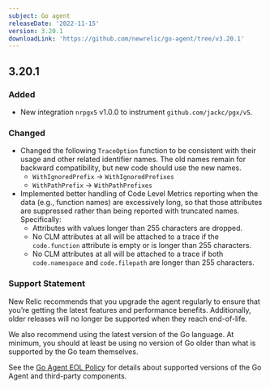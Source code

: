 ```yaml
---
subject: Go agent
releaseDate: '2022-11-15'
version: 3.20.1
downloadLink: 'https://github.com/newrelic/go-agent/tree/v3.20.1'
---
```

## 3.20.1

### Added
* New integration `nrpgx5` v1.0.0 to instrument `github.com/jackc/pgx/v5`. 

### Changed

* Changed the following `TraceOption` function to be consistent with their usage and other related identifier names. The old names remain for backward compatibility, but new code should use the new names. 
   * `WithIgnoredPrefix` -> `WithIgnoredPrefixes`
   * `WithPathPrefix` -> `WithPathPrefixes`
* Implemented better handling of Code Level Metrics reporting when the data (e.g., function names) are excessively long, so that those attributes are suppressed rather than being reported with truncated names. Specifically:
   * Attributes with values longer than 255 characters are dropped.
   * No CLM attributes at all will be attached to a trace if the `code.function` attribute is empty or is longer than 255 characters.
   * No CLM attributes at all will be attached to a trace if both `code.namespace` and `code.filepath` are longer than 255 characters.

### Support Statement
New Relic recommends that you upgrade the agent regularly to ensure that you’re getting the latest features and performance benefits. Additionally, older releases will no longer be supported when they reach end-of-life.

We also recommend using the latest version of the Go language. At minimum, you should at least be using no version of Go older than what is supported by the Go team themselves.

See the [Go Agent EOL Policy](https://docs.newrelic.com/docs/apm/agents/go-agent/get-started/go-agent-eol-policy/) for details about supported versions of the Go Agent and third-party components.

